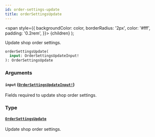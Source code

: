 ```yaml
---
id: order-settings-update
title: orderSettingsUpdate
---
```


<span
style={{
      backgroundColor: color,
      borderRadius: '2px',
      color: '#fff',
      padding: '0.2rem',
    }}>
{children}
</span>
);

Update shop order settings.

```graphql
orderSettingsUpdate(
  input: OrderSettingsUpdateInput!
): OrderSettingsUpdate

```

### Arguments

#### `input` ([`OrderSettingsUpdateInput!`](/api-reference/inputs/order-settings-update-input.mdx))

Fields required to update shop order settings.

### Type

#### [`OrderSettingsUpdate`](/api-reference/objects/order-settings-update.mdx)

Update shop order settings.
